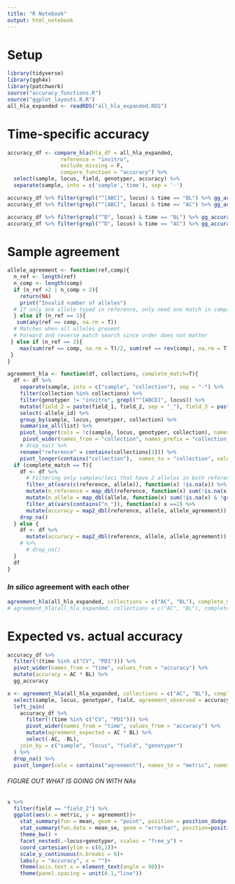 ```yaml
---
title: "R Notebook"
output: html_notebook
---
```


# Setup
```r
library(tidyverse)
library(ggh4x)
library(patchwork)
source("accuracy_functions.R")
source("ggplot_layouts.R.R")
all_hla_expanded <- readRDS("all_hla_expanded.RDS")
```

# Time-specific accuracy
```r
accuracy_df <- compare_hla(hla_df = all_hla_expanded, 
                 reference = "invitro", 
                 exclude_missing = F, 
                 compare_function = "accuracy") %>% 
  select(sample, locus, field, genotyper, accuracy) %>% 
  separate(sample, into = c('sample','time'), sep = '-') 
```

```r
accuracy_df %>% filter(grepl("^[ABC]", locus) & time == "BL") %>% gg_accuracy()
accuracy_df %>% filter(grepl("^[ABC]", locus) & time == "AC") %>% gg_accuracy()
```

```r
accuracy_df %>% filter(grepl("^D", locus) & time == "BL") %>% gg_accuracy()
accuracy_df %>% filter(grepl("^D", locus) & time == "AC") %>% gg_accuracy()
```
# Sample agreement

```r
allele_agreement <- function(ref,comp){
  n_ref <- length(ref)
  n_comp <- length(comp)
  if (n_ref >2 | n_comp > 2){
    return(NA)
    print("Invalid number of alleles")
  # If only one allele typed in reference, only need one match in comparison
  } else if (n_ref == 1){
   sum(any(ref == comp, na.rm = T))
  # Matches when all alleles present
  # Forward and reverse match search since order does not matter
 } else if (n_ref == 2){
    max(sum(ref == comp, na.rm = T)/2, sum(ref == rev(comp), na.rm = T)/2)
 }
}
```

```r
agreement_hla <- function(df, collections, complete_match=T){
  df <- df %>% 
    separate(sample, into = c("sample", "collection"), sep = "-") %>% 
    filter(collection %in% collections) %>% 
    filter(genotyper != "invitro", grepl("^[ABCD]", locus)) %>% 
    mutate(field_2 = paste(field_1, field_2, sep = "_"), field_3 = paste(field_2, field_3, sep = "_")) %>%
    select(-allele_id) %>%
    group_by(sample, locus, genotyper, collection) %>%
    summarise_all(list) %>%
    pivot_longer(cols = !c(sample, locus, genotyper, collection), names_to = "field", values_to = "allele") %>%
     pivot_wider(names_from = "collection", names_prefix = "collection_", values_from = "allele", values_fill = list(NA)) %>% 
    # drop_na() %>% 
    rename("reference" = contains(collections[1])) %>%
    pivot_longer(contains("collection"),  names_to = "collection", values_to = "allele",names_prefix = "collection_") 
  if (complete_match == T){
    df <- df %>% 
      # Filtering only samples/loci that have 2 alleles in both reference and comparison
      filter_at(vars(c(reference, allele)), function(x) !is.na(x)) %>%
      mutate(n_reference = map_dbl(reference, function(x) sum(!is.na(x) & !grepl("NA", x)))) %>%
      mutate(n_allele = map_dbl(allele, function(x) sum(!is.na(x) & !grepl("NA", x)))) %>%
      filter_at(vars(contains("n_")), function(x) x ==2) %>%
      mutate(accuracy = map2_dbl(reference, allele, allele_agreement)) %>%
    drop_na()
  } else {
    df <- df %>% 
      mutate(accuracy = map2_dbl(reference, allele, allele_agreement)) 
    # %>% 
      # drop_na()      
  }
  df 
}
```

### *In silico* agreement with each other

```r
agreement_hla(all_hla_expanded, collections = c("AC", "BL"), complete_match = F) %>% gg_accuracy()
# agreement_hla(all_hla_expanded, collections = c("AC", "BL"), complete_match = F) %>% gg_accuracy()
```
# Expected vs. actual accuracy
```r
accuracy_df %>% 
  filter(!(time %in% c("CV", "PD1"))) %>% 
  pivot_wider(names_from = "time", values_from = "accuracy") %>% 
  mutate(accuracy = AC * BL) %>% 
  gg_accuracy
```

```r
x <- agreement_hla(all_hla_expanded, collections = c("AC", "BL"), complete_match = F) %>% 
  select(sample, locus, genotyper, field, agreement_observed = accuracy) %>% 
  left_join(
    accuracy_df %>% 
      filter(!(time %in% c("CV", "PD1"))) %>% 
      pivot_wider(names_from = "time", values_from = "accuracy") %>% 
      mutate(agreement_expected = AC * BL) %>% 
      select(-AC, -BL),
    join_by = c("sample", "locus", "field", "genotyper")
  ) %>% 
  drop_na() %>%
  pivot_longer(cols = contains("agreement"), names_to = "metric", names_prefix = "agreement_", values_to = "agreement")
```
###### FIGURE OUT WHAT IS GOING ON WITH NAs


```r
x %>% 
  filter(field == "field_2") %>% 
  ggplot(aes(x = metric, y = agreement))+
    stat_summary(fun = mean, geom = "point", position = position_dodge(width=0.9)) +
    stat_summary(fun.data = mean_se, geom = "errorbar", position=position_dodge(width=0.9)) +
    theme_bw() +
    facet_nested(.~locus+genotyper, scales = "free_y") +
    coord_cartesian(ylim = c(0,1))+
    scale_y_continuous(n.breaks = 6)+
    labs(y = "Accuracy", x = "")+
    theme(axis.text.x = element_text(angle = 90))+
    theme(panel.spacing = unit(0.1,"line"))
```

